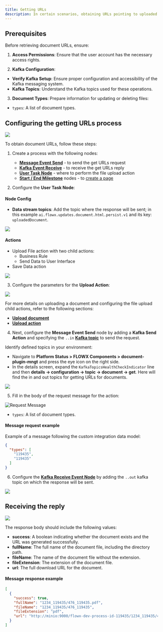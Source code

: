 ```yaml
---
title: Getting URLs
description: In certain scenarios, obtaining URLs pointing to uploaded documents for use in integrations is essential. This process involves adding a custom action to your workflow that requests URLs from the Documents Plugin.
---
```


## Prerequisites

Before retrieving document URLs, ensure:

1. **Access Permissions**: Ensure that the user account has the necessary access rights.

2. **Kafka Configuration**:

- **Verify Kafka Setup**: Ensure proper configuration and accessibility of the Kafka messaging system.
- **Kafka Topics**: Understand the Kafka topics used for these operations.

3.  **Document Types**: Prepare information for updating or deleting files:
 
- `types`: A list of document types.

## Configuring the getting URLs process

![](https://s3.eu-west-1.amazonaws.com/docx.flowx.ai/release34/get_urls_proc.png)

To obtain document URLs, follow these steps:

1. Create a process with the following nodes:
   - [**Message Event Send**](../../../../../building-blocks/node/message-send-received-task-node.md#configuring-a-message-send-task-node) - to send the get URLs request
   - [**Kafka Event Receive**](../../../../../building-blocks/node/message-send-received-task-node.md#configuring-a-message-receive-task-node) - to receive the get URLs reply
   - [**User Task Node**](../../../../../building-blocks/node/user-task-node.md) - where to perform the file upload action
   - [**Start / End Milestone**](../../../../../building-blocks/node/milestone-node.md) nodes - to [create a page](../../../../../building-blocks/node/milestone-node.md#modal)

2. Configure the **User Task Node**:

#### Node Config

* **Data stream topics**: Add the topic where the response will be sent; in this example `ai.flowx.updates.document.html.persist.v1` and its key: `uploadedDocument`.

![](https://s3.eu-west-1.amazonaws.com/docx.flowx.ai/release34/node_config_get_urls.png)

#### Actions

* Upload File action with two child actions:
    * Business Rule
    * Send Data to User Interface
* Save Data action

![](https://s3.eu-west-1.amazonaws.com/docx.flowx.ai/release34/upload_document_actions.png)

3. Configure the parameters for the **Upload Action**:

![](https://s3.eu-west-1.amazonaws.com/docx.flowx.ai/release34/upload_action_get_urls.png)

<Info>
For more details on uploading a document and configuring the file upload child actions, refer to the following sections:

* [**Upload document**](uploading-a-new-document.md)
* [**Upload action**](../../../../../building-blocks/actions/upload-file-action.md)
</Info>

4. Next, configure the **Message Event Send** node by adding a **Kafka Send Action** and specifying the `..in` [**Kafka topic**](../../../plugins-setup-guide/documents-plugin-setup/documents-plugin-setup.md#kafka-configuration) to send the request.

<Tip>
Identify defined topics in your environment:

- Navigate to **Platform Status > FLOWX Components > document-plugin-mngt**  and press the eye icon on the right side.
- In the details screen, expand the `KafkaTopicsHealthCheckIndicator` line and then **details → configuration → topic → document → get**. Here will find the in and out topics for getting URLs for documents.

![](https://s3.eu-west-1.amazonaws.com/docx.flowx.ai/release34/get_urls_kafka.png)
</Tip>

5. Fill in the body of the request message for the action:

![Request Message](https://s3.eu-west-1.amazonaws.com/docx.flowx.ai/release34/getting_urls_node.png)

- `types`: A list of document types.

#### Message request example

Example of a message following the custom integration data model:

```json
{
  "types": [
    "119435",
    "119435"
  ]
}
```

6. Configure the [**Kafka Receive Event Node**](../../../../../building-blocks/node/message-send-received-task-node.md#configuring-a-message-receive-task-node) by adding the `..out` kafka topic on which the response will be sent.

![](https://s3.eu-west-1.amazonaws.com/docx.flowx.ai/release34/get_urls_stream.png)

## Receiving the reply

![](https://s3.eu-west-1.amazonaws.com/docx.flowx.ai/release34/getting_urls_response.png)

The response body should include the following values:

* **success**: A boolean indicating whether the document exists and the URL was generated successfully.
* **fullName**: The full name of the document file, including the directory path.
* **fileName**: The name of the document file without the extension.
* **fileExtension**: The extension of the document file.
* **url**: The full download URL for the document.


#### Message response example

```json
[
  {
    "success": true,
    "fullName": "1234_119435/476_119435.pdf",
    "fileName": "1234_119435/476_119435",
    "fileExtension": "pdf",
    "url": "http://minio:9000/flowx-dev-process-id-119435/1234_119435/476_119435.pdf?X-Amz-Algorithm=AWS4-HMAC-SHA256&X-Amz-Credential=Ha0wvtOE9gQ2NSzghEcs%2F20240205%2Fus-east-1%2Fs3%2Faws4_request&X-Amz-Date=20240205T114232Z&X-Amz-Expires=604800&X-Amz-SignedHeaders=host&X-Amz-Signature=da7db0c2a9b0fa5e43af458d5ade76dbe83ac1052ec4ccd738564ddb5ac9c6cd"
  }
]
```



